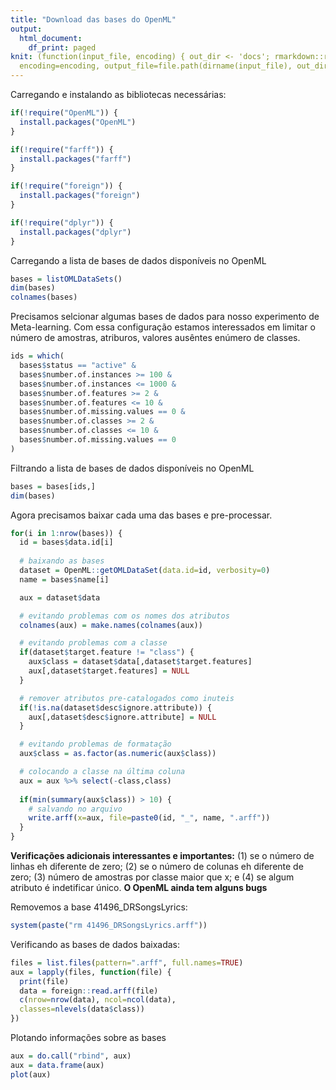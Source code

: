 ```yaml
---
title: "Download das bases do OpenML"
output:
  html_document:
    df_print: paged
knit: (function(input_file, encoding) { out_dir <- 'docs'; rmarkdown::render(input_file,
  encoding=encoding, output_file=file.path(dirname(input_file), out_dir, 'coletando_bases.html'))})
---
```


Carregando e instalando as bibliotecas necessárias:

```r
if(!require("OpenML")) {
  install.packages("OpenML")
}

if(!require("farff")) {
  install.packages("farff")
}

if(!require("foreign")) {
  install.packages("foreign")
}

if(!require("dplyr")) {
  install.packages("dplyr")
}
```

Carregando a lista de bases de dados disponíveis no OpenML

```r
bases = listOMLDataSets()
dim(bases)
colnames(bases)
```

Precisamos selcionar algumas bases de dados para nosso experimento de Meta-learning. Com essa configuração estamos interessados em limitar o número de amostras, atriburos, valores ausêntes enúmero de classes.

```r
ids = which(
  bases$status == "active" &
  bases$number.of.instances >= 100 &
  bases$number.of.instances <= 1000 &
  bases$number.of.features >= 2 &
  bases$number.of.features <= 10 &
  bases$number.of.missing.values == 0 &
  bases$number.of.classes >= 2 &
  bases$number.of.classes <= 10 &
  bases$number.of.missing.values == 0
)
```

Filtrando a lista de bases de dados disponíveis no OpenML

```r
bases = bases[ids,]
dim(bases)
```

Agora precisamos baixar cada uma das bases e pre-processar.

```r
for(i in 1:nrow(bases)) {
  id = bases$data.id[i]
  
  # baixando as bases
  dataset = OpenML::getOMLDataSet(data.id=id, verbosity=0)
  name = bases$name[i]

  aux = dataset$data

  # evitando problemas com os nomes dos atributos
  colnames(aux) = make.names(colnames(aux))

  # evitando problemas com a classe
  if(dataset$target.feature != "class") {
    aux$class = dataset$data[,dataset$target.features]
    aux[,dataset$target.features] = NULL
  }

  # remover atributos pre-catalogados como inuteis
  if(!is.na(dataset$desc$ignore.attribute)) {
    aux[,dataset$desc$ignore.attribute] = NULL
  }

  # evitando problemas de formatação
  aux$class = as.factor(as.numeric(aux$class))

  # colocando a classe na última coluna
  aux = aux %>% select(-class,class)
  
  if(min(summary(aux$class)) > 10) {
    # salvando no arquivo
    write.arff(x=aux, file=paste0(id, "_", name, ".arff"))
  }
}
```

**Verificações adicionais interessantes e importantes:** (1) se o número de linhas eh diferente de zero; (2) se o número de colunas eh diferente de zero; (3) número de amostras por classe maior que x; e (4) se algum atributo é indetificar único. **O OpenML ainda tem alguns bugs**

Removemos a base 41496_DRSongsLyrics:

```r
system(paste("rm 41496_DRSongsLyrics.arff"))
```

Verificando as bases de dados baixadas: 

```r
files = list.files(pattern=".arff", full.names=TRUE)
aux = lapply(files, function(file) {
  print(file)
  data = foreign::read.arff(file)
  c(nrow=nrow(data), ncol=ncol(data), 
  classes=nlevels(data$class))
})
``` 

Plotando informações sobre as bases

```r
aux = do.call("rbind", aux)
aux = data.frame(aux)
plot(aux)
```

